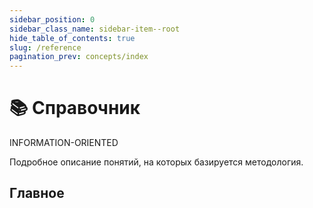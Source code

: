 ```yaml
---
sidebar_position: 0
sidebar_class_name: sidebar-item--root
hide_table_of_contents: true
slug: /reference
pagination_prev: concepts/index
---
```


# 📚 Справочник

<span class="badge badge--danger margin-bottom--md">INFORMATION-ORIENTED</span>

<p class="summary">
Подробное описание понятий, на которых базируется методология.
</p>


## Главное


<Row 
    title="Глоссарий" 
    description="Базовые понятия методологии"
    to="/docs/reference/glossary"
    Icon={ReadOutlined}
/>
<Row 
    title="Слои" 
    description="Справочная информация по слоям"
    to="/docs/reference/layers/overview"
    Icon={MenuOutlined}
/>
<Row 
    title="Сегменты" 
    description="Справочная информация по сегментам"
    to="/docs/reference/segments"
    Icon={GoldOutlined}
/>
